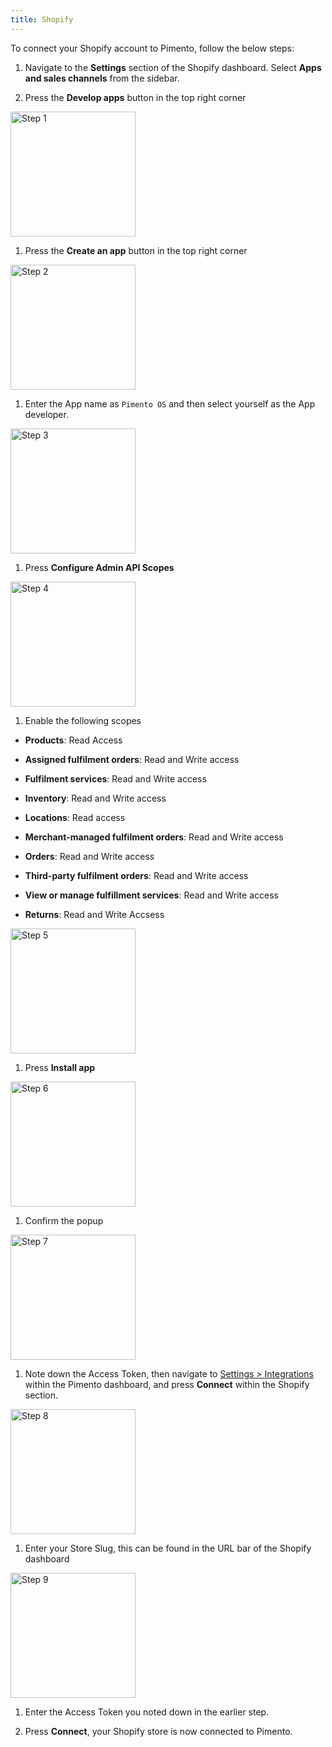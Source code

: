 ```yaml
---
title: Shopify
---
```


To connect your Shopify account to Pimento, follow the below steps:

1. Navigate to the **Settings** section of the Shopify dashboard. Select **Apps and sales channels** from the sidebar.

2. Press the **Develop apps** button in the top right corner

<img height="200" alt="Step 1" src="/images/shopify-1.png" />

1. Press the **Create an app** button in the top right corner

<img height="200" alt="Step 2" src="/images/shopify-2.png" />

1. Enter the App name as `Pimento OS` and then select yourself as the App developer.

<img height="200" alt="Step 3" src="/images/shopify-3.png" />

1. Press **Configure Admin API Scopes**

<img height="200" alt="Step 4" src="/images/shopify-4.png" />

1. Enable the following scopes

* **Products**: Read Access

* **Assigned fulfilment orders**: Read and Write access

* **Fulfilment services**: Read and Write access

* **Inventory**: Read and Write access

* **Locations**: Read access

* **Merchant-managed fulfilment orders**: Read and Write access

* **Orders**: Read and Write access

* **Third-party fulfilment orders**: Read and Write access

* **View or manage fulfillment services**: Read and Write access

* **Returns**: Read and Write Accsess

<img height="200" alt="Step 5" src="/images/shopify-5.png" />

1. Press **Install app**

<img height="200" alt="Step 6" src="/images/shopify-6.png" />

1. Confirm the popup

<img height="200" alt="Step 7" src="/images/shopify-7.png" />

1. Note down the Access Token, then navigate to [Settings > Integrations](https://web.tryhutch.co.uk/clients/settings/integrations) within the Pimento dashboard, and press **Connect** within the Shopify section.

<img height="200" alt="Step 8" src="/images/shopify-8.png" />

1. Enter your Store Slug, this can be found in the URL bar of the Shopify dashboard

<img height="200" alt="Step 9" src="/images/shopify-9.png" />

1. Enter the Access Token you noted down in the earlier step.

2. Press **Connect**, your Shopify store is now connected to Pimento.